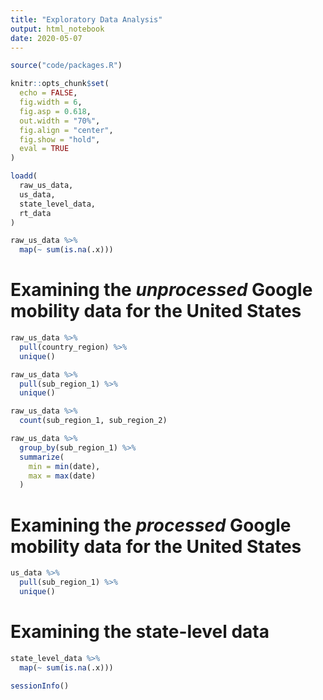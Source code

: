 ```yaml
---
title: "Exploratory Data Analysis"
output: html_notebook
date: 2020-05-07
---
```


```r
source("code/packages.R")

knitr::opts_chunk$set(
  echo = FALSE,
  fig.width = 6,
  fig.asp = 0.618,
  out.width = "70%",
  fig.align = "center",
  fig.show = "hold",
  eval = TRUE
)

loadd(
  raw_us_data,
  us_data,
  state_level_data,
  rt_data
)
```

```r
raw_us_data %>%
  map(~ sum(is.na(.x)))
```

# Examining the *unprocessed* Google mobility data for the United States

```r
raw_us_data %>%
  pull(country_region) %>%
  unique()
```

```r
raw_us_data %>%
  pull(sub_region_1) %>%
  unique()
```

```r
raw_us_data %>%
  count(sub_region_1, sub_region_2)
```

```r
raw_us_data %>%
  group_by(sub_region_1) %>%
  summarize(
    min = min(date),
    max = max(date)
  )
```

# Examining the *processed* Google mobility data for the United States

```r
us_data %>%
  pull(sub_region_1) %>%
  unique()
```

# Examining the state-level data

```r
state_level_data %>%
  map(~ sum(is.na(.x)))
```



```r
sessionInfo()
```

